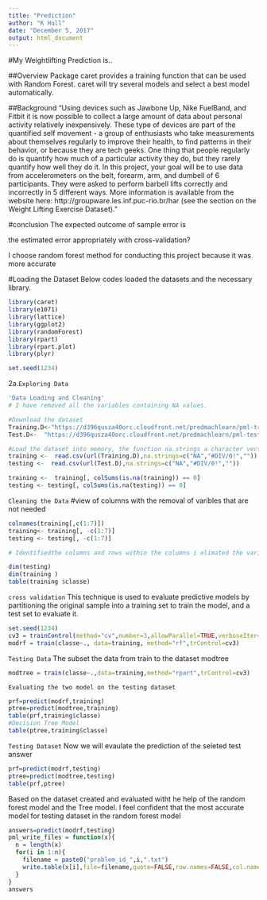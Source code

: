 ---
title: "Prediction"
author: "K Hull"
date: "December 5, 2017"
output: html_document
---
#My Weightlifting Prediction is..

##Overview
Package caret provides a training function that can be used with Random Forest. caret will try several models and select a best model automatically. 

##Background
"Using devices such as Jawbone Up, Nike FuelBand, and Fitbit it is now possible to collect a large 
amount of data about personal activity relatively inexpensively. These type of devices are part of 
the quantified self movement - a group of enthusiasts who take measurements about themselves regularly
to improve their health, to find patterns in their behavior, or because they are tech geeks. One thing 
that people regularly do is quantify how much of a particular activity they do, but they rarely quantify 
how well they do it. In this project, your goal will be to use data from accelerometers on the belt, forearm, 
arm, and dumbell of 6 participants. They were asked to perform barbell lifts correctly and incorrectly in 5 different ways.
More information is available from the website here: http://groupware.les.inf.puc-rio.br/har (see the section on the Weight Lifting Exercise Dataset)."

#conclusion 
 The expected outcome of sample error is 
 
the estimated  error appropriately with cross-validation?

I choose random forest method for conducting this project because it was more accurate 

#Loading the Dataset
Below codes loaded the datasets and the necessary library.
```{r,echo=TRUE}
library(caret)
library(e1071)
library(lattice)
library(ggplot2)
library(randomForest)
library(rpart)
library(rpart.plot)
library(plyr)

set.seed(1234)
```
2a.`Exploring Data`


```{r,echo=TRUE}
'Data Loading and Cleaning'
# I have removed all the variables containing NA values.

#Download the dataset 
Training.D<-"https://d396qusza40orc.cloudfront.net/predmachlearn/pml-training.csv"
Test.D<-  "https://d396qusza40orc.cloudfront.net/predmachlearn/pml-testing.csv"

#Load the dataset into memory, the function na.strings a character vector of strings which are to be interpreted as NA values
training <-  read.csv(url(Training.D),na.strings=c("NA","#DIV/0!",""))
testing <-  read.csv(url(Test.D),na.strings=c("NA","#DIV/0!",""))

training <-  training[, colSums(is.na(training)) == 0]
testing <- testing[, colSums(is.na(testing)) == 0]
```

`Cleaning the Data`
#view of columns with the removal of varibles that are not needed
```{r,echo=TRUE}
colnames(training[,c(1:7)])
training<- training[, -c(1:7)]
testing <- testing[, -c(1:7)]

# Identifiedthe columns and rows within the columns i elimated the varible names that are not directly related to the prdiction.The most abundant class is A, which is our target variable.

dim(testing)
dim(training )
table(training $classe)

```
` cross validation`
This technique is used to evaluate predictive models by partitioning the original sample into a training set to train the model, and a test set to evaluate it.
```{r,echo=TRUE}
set.seed(1234)
cv3 = trainControl(method="cv",number=3,allowParallel=TRUE,verboseIter=TRUE)
modrf = train(classe~., data=training, method="rf",trControl=cv3)
```
`Testing Data`
The subset the data from train to the dataset modtree
```{r,echo=TRUE}
modtree = train(classe~.,data=training,method="rpart",trControl=cv3)
```

`Evaluating the two model on the testing dataset`
```{r,echo=TRUE}
prf=predict(modrf,training)
ptree=predict(modtree,training)
table(prf,training$classe)
#Decision Tree Model
table(ptree,training$classe)
```
`Testing Dataset`
Now we will evaulate the prediction of the seleted test answer
```{r,echo=TRUE}
prf=predict(modrf,testing)
ptree=predict(modtree,testing)
table(prf,ptree)
```
Based on the dataset created and evaluated witht he help of the random forest model and the Tree model. I feel confident that the most accurate model for testing dataset in the random forest model
```{r,echo=TRUE}

answers=predict(modrf,testing)
pml_write_files = function(x){
  n = length(x)
  for(i in 1:n){
    filename = paste0("problem_id_",i,".txt")
    write.table(x[i],file=filename,quote=FALSE,row.names=FALSE,col.names=FALSE)
  }
}
answers
```



